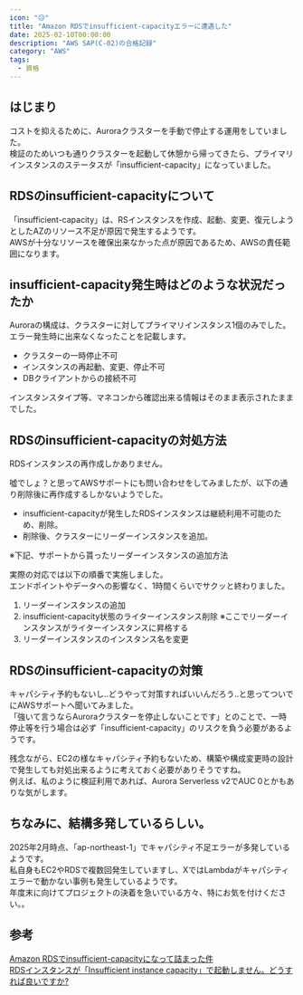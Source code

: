```yaml
---
icon: "😥"
title: "Amazon RDSでinsufficient-capacityエラーに遭遇した"
date: 2025-02-10T00:00:00
description: "AWS SAP(C-02)の合格記録"
category: "AWS"
tags:
  - 資格
---
```


## はじまり
コストを抑えるために、Auroraクラスターを手動で停止する運用をしていました。  
検証のためいつも通りクラスターを起動して休憩から帰ってきたら、プライマリインスタンスのステータスが「insufficient-capacity」になっていました。  

## RDSのinsufficient-capacityについて
「insufficient-capacity」は、RSインスタンスを作成、起動、変更、復元しようとしたAZのリソース不足が原因で発生するようです。  
AWSが十分なリソースを確保出来なかった点が原因であるため、AWSの責任範囲になります。  
<ExLinkCard title="Amazon RDS で利用可能な DB インスタンスが不足している" url="https://docs.aws.amazon.com/ja_jp/AmazonRDS/latest/UserGuide/CHAP_Troubleshooting.html#CHAP_Troubleshooting.Capacity" />

## insufficient-capacity発生時はどのような状況だったか
Auroraの構成は、クラスターに対してプライマリインスタンス1個のみでした。  
エラー発生時に出来なくなったことを記載します。  
- クラスターの一時停止不可
- インスタンスの再起動、変更、停止不可
- DBクライアントからの接続不可  

インスタンスタイプ等、マネコンから確認出来る情報はそのまま表示されたままでした。  

## RDSのinsufficient-capacityの対処方法
RDSインスタンスの再作成しかありません。  

噓でしょ？と思ってAWSサポートにも問い合わせをしてみましたが、以下の通り削除後に再作成するしかないようでした。  
- insufficient-capacityが発生したRDSインスタンスは継続利用不可能のため、削除。  
- 削除後、クラスターにリーダーインスタンスを追加。  

※下記、サポートから貰ったリーダーインスタンスの追加方法  
<ExLinkCard title="DB クラスターに Aurora レプリカを追加する" url="https://docs.aws.amazon.com/ja_jp/AmazonRDS/latest/AuroraUserGuide/aurora-replicas-adding.html" />

実際の対応では以下の順番で実施しました。  
エンドポイントやデータへの影響なく、1時間くらいでサクッと終わりました。  
1. リーダーインスタンスの追加  
1. insufficient-capacity状態のライターインスタンス削除 ※ここでリーダーインスタンスがライターインスタンスに昇格する
1. リーダーインスタンスのインスタンス名を変更

## RDSのinsufficient-capacityの対策
キャパシティ予約もないし..どうやって対策すればいいんだろう..と思ってついでにAWSサポートへ聞いてみました。  
「強いて言うならAuroraクラスターを停止しないことです」とのことで、一時停止等を行う場合は必ず「insufficient-capacity」のリスクを負う必要があるようです。  

残念ながら、EC2の様なキャパシティ予約もないため、構築や構成変更時の設計で発生しても対処出来るように考えておく必要がありそうですね。  
例えば、私のように検証利用であれば、Aurora Serverless v2でAUC 0とかもありな気がします。  
<ExLinkCard url="https://aws.amazon.com/jp/about-aws/whats-new/2024/11/amazon-aurora-serverless-v2-scaling-zero-capacity/" />

## ちなみに、結構多発しているらしい。
2025年2月時点、「ap-northeast-1」でキャパシティ不足エラーが多発しているようです。  
私自身もEC2やRDSで複数回発生していますし、XではLambdaがキャパシティエラーで動かない事例も発生しているようです。  
年度末に向けてプロジェクトの決着を急いでいる方々、特にお気を付けください。。  

## 参考
[Amazon RDSでinsufficient-capacityになって詰まった件](https://qiita.com/jarapeno/items/619292dcb675ecebbfe4)  
[RDSインスタンスが「Insufficient instance capacity」で起動しません。どうすれば良いですか?](https://support.serverworks.co.jp/hc/ja/articles/5328839457561-RDS%E3%82%A4%E3%83%B3%E3%82%B9%E3%82%BF%E3%83%B3%E3%82%B9%E3%81%8C-Insufficient-instance-capacity-%E3%81%A7%E8%B5%B7%E5%8B%95%E3%81%97%E3%81%BE%E3%81%9B%E3%82%93-%E3%81%A9%E3%81%86%E3%81%99%E3%82%8C%E3%81%B0%E8%89%AF%E3%81%84%E3%81%A7%E3%81%99%E3%81%8B)  
